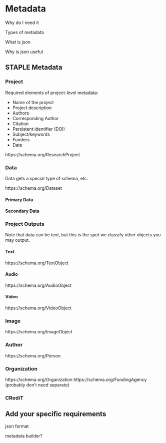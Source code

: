 # Metadata

Why do I need it

Types of metadata

What is json

Why is json useful

## STAPLE Metadata

### Project

Required elements of project-level metadata:

-   Name of the project
-   Project description
-   Authors
-   Corresponding Author
-   Citation
-   Persistent identifier (DOI)
-   Subject/keywords
-   Funders
-   Date

https://schema.org/ResearchProject

### Data

Data gets a special type of schema, etc.

https://schema.org/Dataset

#### Primary Data

#### Secondary Data

### Project Outputs

Note that data can be text, but this is the spot we classify other objects you may output.

#### Text

https://schema.org/TextObject

#### Audio

https://schema.org/AudioObject

#### Video

https://schema.org/VideoObject

### Image

https://schema.org/ImageObject

### Author

https://schema.org/Person

### Organization

https://schema.org/Organization https://schema.org/FundingAgency (probably don't need separate)

### CRediT

## Add your specific requirements

json format

metadata builder?

